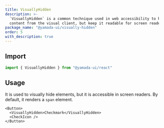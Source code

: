 ```yaml
---
title: VisuallyHidden
description: >-
  `VisuallyHidden` is a common technique used in web accessibility to hide
  content from the visual client, but keep it readable for screen readers.
package_name: "@yamada-ui/visually-hidden"
order: 5
with_description: true
---
```


## Import

```ts
import { VisuallyHidden } from "@yamada-ui/react"
```

## Usage

It is used to visually hide elements, but it is accessible in screen readers. By default, it renders a `span` element.

```tsx
<Button>
  <VisuallyHidden>Checkmark</VisuallyHidden>
  <CheckIcon />
</Button>
```
